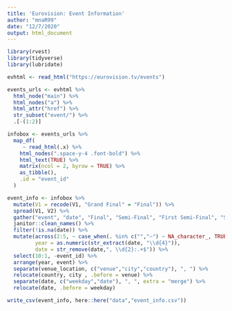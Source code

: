 ```yaml
---
title: 'Eurovision: Event Information'
author: "mnaR99"
date: "12/7/2020"
output: html_document
---
```


```r
library(rvest)
library(tidyverse)
library(lubridate)
```

```r
evhtml <- read_html("https://eurovision.tv/events")
```

```r
events_urls <- evhtml %>% 
  html_node("main") %>% 
  html_nodes("a") %>% 
  html_attr("href") %>% 
  str_subset("event/") %>% 
  .[-(1:2)]
```

```r
infobox <- events_urls %>% 
  map_df(
     ~ read_html(.x) %>% 
    html_nodes(".space-y-4 .font-bold") %>% 
    html_text(TRUE) %>% 
    matrix(ncol = 2, byrow = TRUE) %>% 
    as_tibble(),
    .id = "event_id"
  )
```

```r
event_info <- infobox %>% 
  mutate(V1 = recode(V1, "Grand Final" = "Final")) %>% 
  spread(V1, V2) %>%
  gather("event", "date", "Final", "Semi-Final", "First Semi-Final", "Second Semi-Final") %>% 
  janitor::clean_names() %>% 
  filter(!is.na(date)) %>% 
  mutate(across(2:5, ~ case_when(. %in% c("","—") ~ NA_character_, TRUE ~ .)),
         year = as.numeric(str_extract(date, "\\d{4}")),
         date = str_remove(date,", \\d{2}:.+$")) %>% 
  select(10:1, -event_id) %>% 
  arrange(year, event) %>% 
  separate(venue_location, c("venue","city","country"), ", ") %>% 
  relocate(country, city , .before = venue) %>% 
  separate(date, c("weekday","date"), ", ", extra = "merge") %>% 
  relocate(date, .before = weekday)

write_csv(event_info, here::here("data","event_info.csv"))
```
